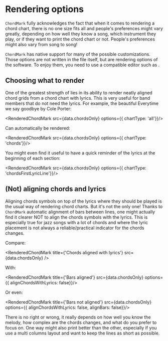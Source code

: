 
# Rendering options

`ChordMark` fully acknowledges the fact that when it comes to rendering a chord chart, there is no one size fits all and people's preferences might vary greatly,
depending on how well they know a song, which instrument they play, or if they want to print the chord chart or not.
People's preferences might also vary from song to song!

`ChordMark` has native support for many of the possible customizations. 
Those options are not written in the file itself, but are rendering options of the <CM/> software.
To enjoy them, you need to use a <CM/> compatible editor such as <CCS/>.

## Choosing what to render

One of the greatest strength of <CM/> lies in its ability to render neatly aligned chord grids from a chord chart with lyrics. 
This is very useful for band members that do not need the lyrics. 
For example, the beautiful Everytime we say goodbye by Cole Porter: 

<RenderedChordMark src={data.chordsOnly} options={{ chartType: 'all'}}/>

Can automatically be rendered:

<RenderedChordMark src={data.chordsOnly} options={{ chartType: 'chords'}}/>

You might even find it useful to have a quick reminder of the lyrics at the beginning of each section:

<RenderedChordMark src={data.chordsOnly} options={{ chartType: 'chordsFirstLyricLine'}}/>


## (Not) aligning chords and lyrics

Aligning chords symbols on top of the lyrics where they should be played is the usual way of rendering chord charts.
But it's not the only one!
Thanks to `ChordMark` automatic alignment of bars between lines, one might actually find it clearer NOT to align the chords symbols with the lyrics.
This is especially true for jazz songs with a lot of chords and where the lyric placement is not always a reliable/practical indicator for the chords changes.

Compare:

<RenderedChordMark title={'Chords aligned with lyrics'} src={data.chordsOnly} />

With:

<RenderedChordMark title={'Bars aligned'} src={data.chordsOnly} options={{ alignChordsWithLyrics: false}}/>

Or even: 

<RenderedChordMark title={'Bars not aligned'} src={data.chordsOnly} options={{ alignChordsWithLyrics: false, alignBars: false}}/>

There is no right or wrong, it really depends on how well you know the melody, how complex are the chords changes, and what do you prefer to focus on.
One way might also print better than the other, especially if you use a multi columns layout and want to keep the lines as short as possible.


